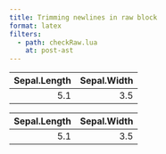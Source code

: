 ```yaml
---
title: Trimming newlines in raw block
format: latex
filters:
  - path: checkRaw.lua
    at: post-ast
---
```


```{=html}
<table>
 <thead>
  <tr>
   <th style="text-align:right;"> Sepal.Length </th>
   <th style="text-align:right;"> Sepal.Width </th>
  </tr>
 </thead>
<tbody>
  <tr>
   <td style="text-align:right;"> 5.1 </td>
   <td style="text-align:right;"> 3.5 </td>
  </tr>
</tbody>
</table>

```

```{=html}

<table>
 <thead>
  <tr>
   <th style="text-align:right;"> Sepal.Length </th>
   <th style="text-align:right;"> Sepal.Width </th>
  </tr>
 </thead>
<tbody>
  <tr>
   <td style="text-align:right;"> 5.1 </td>
   <td style="text-align:right;"> 3.5 </td>
  </tr>
</tbody>
</table>
```